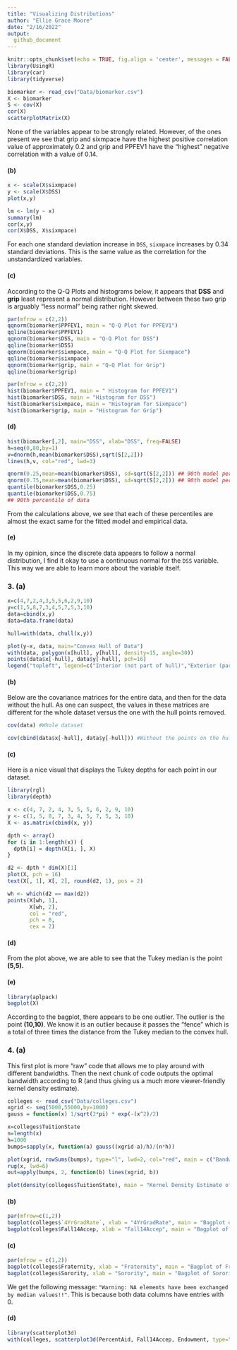```yaml
---
title: "Visualizing Distributions"
author: "Ellie Grace Moore"
date: "2/16/2022"
output: 
  github_document
---
```


```r
knitr::opts_chunk$set(echo = TRUE, fig.align = 'center', messages = FALSE, warning = FALSE)
library(UsingR)
library(car)
library(tidyverse)
```


```r
biomarker <- read_csv("Data/biomarker.csv")
X <- biomarker
S <- cov(X)
cor(X)
scatterplotMatrix(X)
```

None of the variables appear to be strongly related. However, of the ones present we see that grip and sixmpace have the highest positive correlation value of approximately 0.2 and grip and PPFEV1 have the "highest" negative correlation with a value of 0.14.

#### (b)

```r
x <- scale(X$sixmpace)
y <- scale(X$DSS)
plot(x,y)
```

```r
lm <- lm(y ~ x)
summary(lm)
cor(x,y)
cor(X$DSS, X$sixmpace)
```


For each one standard deviation increase in `DSS`, `sixmpace` increases by 0.34 standard deviations. This is the same value as the correlation for the unstandardized variables. 

#### (c)

According to the Q-Q Plots and histograms below, it appears that **DSS** and **grip** least represent a normal distribution. However between these two grip is arguably "less normal" being rather right skewed. 

```r
par(mfrow = c(2,2))
qqnorm(biomarker$PPFEV1, main = "Q-Q Plot for PPFEV1")
qqline(biomarker$PPFEV1)
qqnorm(biomarker$DSS, main = "Q-Q Plot for DSS")
qqline(biomarker$DSS)
qqnorm(biomarker$sixmpace, main = "Q-Q Plot for Sixmpace")
qqline(biomarker$sixmpace)
qqnorm(biomarker$grip, main = "Q-Q Plot for Grip")
qqline(biomarker$grip)
```

```r
par(mfrow = c(2,2))
hist(biomarker$PPFEV1, main = " Histogram for PPFEV1")
hist(biomarker$DSS, main = "Histogram for DSS")
hist(biomarker$sixmpace, main = "Histogram for Sixmpace")
hist(biomarker$grip, main = "Histogram for Grip")
```


#### (d)

```r
hist(biomarker[,2], main="DSS", xlab="DSS", freq=FALSE)
h=seq(0,80,by=1)
v=dnorm(h,mean(biomarker$DSS),sqrt(S[2,2]))
lines(h,v, col="red", lwd=3)
```

```r
qnorm(0.25,mean=mean(biomarker$DSS), sd=sqrt(S[2,2])) ## 90th model percentile
qnorm(0.75,mean=mean(biomarker$DSS), sd=sqrt(S[2,2])) ## 90th model percentile
quantile(biomarker$DSS,0.25)
quantile(biomarker$DSS,0.75)
## 90th percentile of data
```

From the calculations above, we see that each of these percentiles are almost the exact same for the fitted model and empirical data. 

#### (e)

In my opinion, since the discrete data appears to follow a normal distribution, I find it okay to use a continuous normal for the `DSS` variable. This way we are able to learn more about the variable itself.

### 3. (a)

```r
x=c(4,7,2,4,3,5,5,6,2,9,10)
y=c(1,5,8,7,3,4,5,7,5,3,10)
data=cbind(x,y)
data=data.frame(data)

hull=with(data, chull(x,y))

plot(y~x, data, main="Convex Hull of Data")
with(data, polygon(x[hull], y[hull], density=15, angle=30))
points(data$x[-hull], data$y[-hull], pch=16)
legend("topleft", legend=c("Interior (not part of hull)","Exterior (part of hull)"),pch=c(16,1))
```
#### (b)

Below are the covariance matrices for the entire data, and then for the data without the hull. As one can suspect, the values in these matrices are different for the whole dataset versus the one with the hull points removed.

```r
cov(data) #Whole dataset

cov(cbind(data$x[-hull], data$y[-hull])) #Without the points on the hull
```

#### (c)

Here is a nice visual that displays the Tukey depths for each point in our dataset.

```r
library(rgl)
library(depth)
```

```r
x <- c(4, 7, 2, 4, 3, 5, 5, 6, 2, 9, 10)
y <- c(1, 5, 8, 7, 3, 4, 5, 7, 5, 3, 10)
X <- as.matrix(cbind(x, y))

dpth <- array()
for (i in 1:length(x)) {
  dpth[i] = depth(X[i, ], X)
}

d2 <- dpth * dim(X)[1]
plot(X, pch = 16)
text(X[, 1], X[, 2], round(d2, 1), pos = 2)

wh <- which(d2 == max(d2))
points(X[wh, 1],
       X[wh, 2],
       col = "red",
       pch = 8,
       cex = 2)
```

#### (d)

From the plot above, we are able to see that the Tukey median is the point **(5,5).**

#### (e)

```r
library(aplpack)
bagplot(X)
```

According to the bagplot, there appears to be one outlier. The outlier is the point **(10,10)**. We know it is an outlier because it passes the "fence" which is a total of three times the distance from the Tukey median to the convex hull. 

### 4. (a)

This first plot is more "raw" code that allows me to play around with different bandwidths. Then the next chunk of code outputs the optimal bandwidth according to R (and thus giving us a much more viewer-friendly kernel density estimate).

```r
colleges <- read_csv("Data/colleges.csv")
xgrid <- seq(5000,55000,by=1000)
gauss = function(x) 1/sqrt(2*pi) * exp(-(x^2)/2)

x=colleges$TuitionState
n=length(x)
h=1000
bumps=sapply(x, function(a) gauss((xgrid-a)/h)/(n*h))

plot(xgrid, rowSums(bumps), type="l", lwd=2, col="red", main = c("Bandwidth h=",h))
rug(x, lwd=6)
out=apply(bumps, 2, function(b) lines(xgrid, b))
```

```r
plot(density(colleges$TuitionState), main = "Kernel Density Estimate of \n State Tuition", xlab = "Tuition Cost")
```

#### (b)

```r
par(mfrow=c(1,2))
bagplot(colleges$`4YrGradRate`, xlab = "4YrGradRate", main = "Bagplot of Grad Rate")
bagplot(colleges$Fall14Accep, xlab = "Fall14Accep", main = "Bagplot of Fall Acceptance")
```
#### (c)

```r
par(mfrow = c(1,2))
bagplot(colleges$Fraternity, xlab = "Fraternity", main = "Bagplot of Fraternity")
bagplot(colleges$Sorority, xlab = "Sorority", main = "Bagplot of Sorority")
```

We get the following message: `"Warning: NA elements have been exchanged by median values!!"`. This is because both data columns have entries with 0.


#### (d)

```r
library(scatterplot3d)
with(colleges, scatterplot3d(PercentAid, Fall14Accep, Endowment, type="h", angle=70))

```

